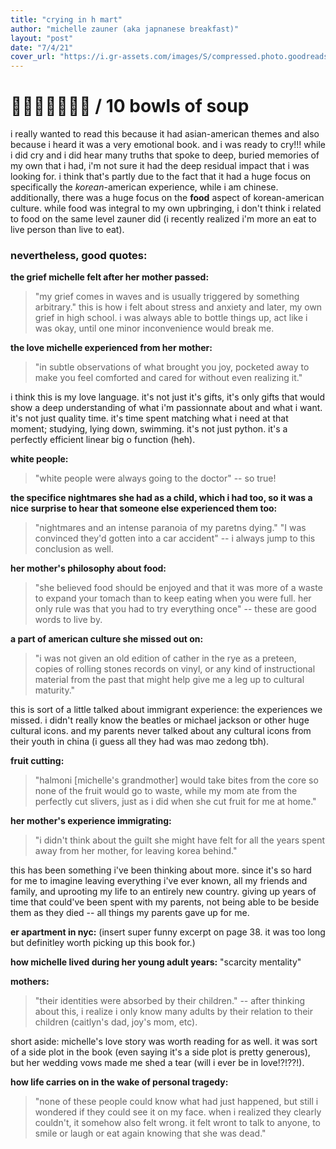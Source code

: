 ```yaml
---
title: "crying in h mart"
author: "michelle zauner (aka japnanese breakfast)"
layout: "post"
date: "7/4/21"
cover_url: "https://i.gr-assets.com/images/S/compressed.photo.goodreads.com/books/1601937850l/54814676.jpg"
---
```


# 🍲🍲🍲🍲🍲🍲🍲 / 10 bowls of soup

i really wanted to read this because it had asian-american themes and also
because i heard it was a very emotional book. and i was ready to cry!!!
while i did cry and i did hear many truths that spoke to deep, buried
memories of my own that i had, i'm not sure it had the deep residual impact
that i was looking for. i think that's partly due to the fact that it had a
huge focus on specifically the _korean_-american experience, while i am chinese.
additionally, there was a huge focus on the **food** aspect of korean-american
culture. while food was integral to my own upbringing, i don't think i related
to food on the same level zauner did (i recently realized i'm more an eat to
live person than live to eat).

### nevertheless, good quotes:

**the grief michelle felt after her mother passed:**

> "my grief comes in waves and is usually triggered by something arbitrary."
> this is how i felt about stress and anxiety and later, my own grief in high school.
> i was always able to bottle things up, act like i was okay, until one minor
> inconvenience would break me.

**the love michelle experienced from her mother:**

> "in subtle observations of what brought you joy, pocketed away to make you
> feel comforted and cared for without even realizing it."

i think this is my love language. it's not just it's gifts, it's only gifts that
would show a deep understanding of what i'm passionnate about and what i want. it's
not just quality time. it's time spent matching what i need at that moment; studying,
lying down, swimming. it's not just python. it's a perfectly efficient linear big o
function (heh).

**white people:**

> "white people were always going to the doctor" -- so true!

**the specifice nightmares she had as a child, which i had too, so it was a nice surprise to
hear that someone else experienced them too:**

> "nightmares and an intense paranoia of my paretns dying."
> "I was convinced they'd gotten into a car accident" -- i always jump to this conclusion as well.

**her mother's philosophy about food:**

> "she believed food should be enjoyed and that it was more of a waste to expand your
> tomach than to keep eating when you were full. her only rule was that you had to try everything
> once" -- these are good words to live by.

**a part of american culture she missed out on:**

> "i was not given an old edition of cather in the rye as a preteen, copies of rolling
> stones records on vinyl, or any kind of instructional material from the past that might help
> give me a leg up to cultural maturity."

this is sort of a little talked about immigrant experience: the experiences we missed.
i didn't really know the beatles or michael jackson or other huge cultural icons. and
my parents never talked about any cultural icons from their youth in china (i guess
all they had was mao zedong tbh).

**fruit cutting:**

> "halmoni [michelle's grandmother] would take bites from the core so none of the fruit
> would go to waste, while my mom ate from the perfectly cut slivers, just as i did when she
> cut fruit for me at home."

**her mother's experience immigrating:**

> "i didn't think about the guilt she might have felt for all the years spent away from her
> mother, for leaving korea behind."

this has been something i've been thinking about more. since it's so hard for me to imagine
leaving everything i've ever known, all my friends and family, and uprooting my life to an
entirely new country. giving up years of time that could've been spent with my parents, not
being able to be beside them as they died -- all things my parents gave up for me.

**er apartment in nyc:** (insert super funny excerpt on page 38. it was too long
but definitley worth picking up this book for.)

**how michelle lived during her young adult years:** "scarcity mentality"

**mothers:**

> "their identities were absorbed by their children." -- after thinking about this, i realize
> i only know many adults by their relation to their children (caitlyn's dad, joy's mom, etc).

short aside: michelle's love story was worth reading for as well. it was sort of a side plot
in the book (even saying it's a side plot is pretty generous), but her wedding vows made me
shed a tear (will i ever be in love!?!??!).

**how life carries on in the wake of personal tragedy:**

> "none of these people could know what had just happened, but still i wondered if they
> could see it on my face. when i realized they clearly couldn't, it somehow also felt wrong.
> it felt wront to talk to anyone, to smile or laugh or eat again knowing that she was dead."
